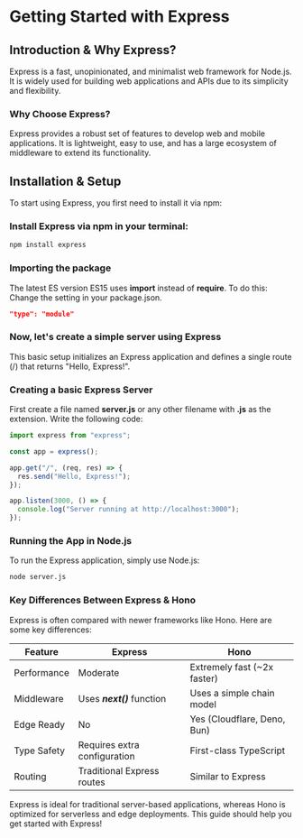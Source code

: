 # Getting Started with Express

## Introduction & Why Express?

Express is a fast, unopinionated, and minimalist web framework for Node.js. It is widely used for building web applications and APIs due to its simplicity and flexibility.

### Why Choose Express?

Express provides a robust set of features to develop web and mobile applications. It is lightweight, easy to use, and has a large ecosystem of middleware to extend its functionality.

## Installation & Setup

To start using Express, you first need to install it via npm:

### Install Express via npm in your terminal:

```sh
npm install express
```

### Importing the package

The latest ES version ES15 uses **import** instead of **require**. To do this:
Change the setting in your package.json.

```json
"type": "module"
```

### Now, let's create a simple server using Express

This basic setup initializes an Express application and defines a single route (/) that returns "Hello, Express!".

### Creating a basic Express Server

First create a file named **server.js** or any other filename with **.js** as the extension.
Write the following code:

```js
import express from "express";

const app = express();

app.get("/", (req, res) => {
  res.send("Hello, Express!");
});

app.listen(3000, () => {
  console.log("Server running at http://localhost:3000");
});
```

### Running the App in Node.js

To run the Express application, simply use Node.js:

```sh
node server.js
```

### Key Differences Between Express & Hono

Express is often compared with newer frameworks like Hono. Here are some key differences:

| Feature     | Express                      | Hono                        |
| ----------- | ---------------------------- | --------------------------- |
| Performance | Moderate                     | Extremely fast (~2x faster) |
| Middleware  | Uses _**next()**_ function   | Uses a simple chain model   |
| Edge Ready  | No                           | Yes (Cloudflare, Deno, Bun) |
| Type Safety | Requires extra configuration | First-class TypeScript      |
| Routing     | Traditional Express routes   | Similar to Express          |

Express is ideal for traditional server-based applications, whereas Hono is optimized for serverless and edge deployments.
This guide should help you get started with Express!
